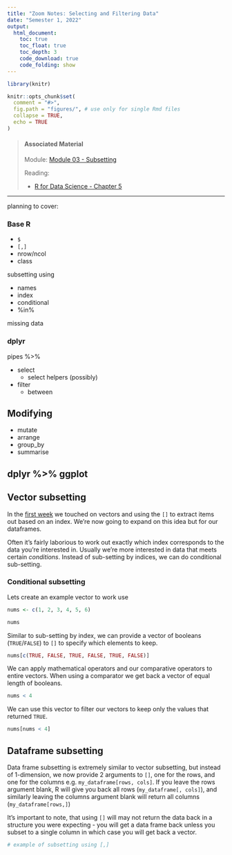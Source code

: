 ```yaml
---
title: "Zoom Notes: Selecting and Filtering Data"
date: "Semester 1, 2022"
output:
  html_document:
    toc: true
    toc_float: true
    toc_depth: 3
    code_download: true
    code_folding: show
---
```


```r
library(knitr)

knitr::opts_chunk$set(
  comment = "#>",
  fig.path = "figures/", # use only for single Rmd files
  collapse = TRUE,
  echo = TRUE
)
```

> #### Associated Material
>
> Module: [Module 03 - Subsetting](03-subset.html)
>
> Reading:
>
> - [R for Data Science - Chapter 5](https://r4ds.had.co.nz/transform.html)


----

planning to cover:



### Base R

- `$`
- `[,]`
- nrow/ncol
- class

subsetting using

  - names
  - index
  - conditional
  - %in%

missing data

### dplyr

pipes %>% 

- select
  - select helpers (possibly)

- filter
  - between


## Modifying

- mutate
- arrange
- group_by
- summarise


dplyr %>% ggplot
----



## Vector subsetting

In the [first week](handout1.html) we touched on vectors and using the `[]` to extract items out based on an index. We're now going to expand on this idea but for our dataframes.

Often it's fairly laborious to work out exactly which index corresponds to the data you're interested in. Usually we're more interested in data that meets certain _conditions_. Instead of sub-setting by indices, we can do conditional sub-setting.


### Conditional subsetting

Lets create an example vector to work use
```r
nums <- c(1, 2, 3, 4, 5, 6)

nums
```

Similar to sub-setting by index, we can provide a vector of booleans (`TRUE`/`FALSE`) to `[]` to specify which elements to keep.

```r
nums[c(TRUE, FALSE, TRUE, FALSE, TRUE, FALSE)]
```



We can apply mathematical operators and our comparative operators to entire vectors. When using a comparator we get back a vector of equal length of booleans.

```r
nums < 4
```

We can use this vector to filter our vectors to keep only the values that returned `TRUE`.

```r
nums[nums < 4]
```


## Dataframe subsetting 

Data frame subsetting is extremely similar to vector subsetting, but instead of 1-dimension, we now provide 2 arguments to `[]`, one for the rows, and one for the columns e.g. `my_dataframe[rows, cols]`. If you leave the rows argument blank, R will give you back all rows (`my_dataframe[, cols]`), and similarly leaving the columns argument blank will return all columns (`my_dataframe[rows,]`)

It's important to note, that using `[]` will may not return the data back in a structure you were expecting - you will get a data frame back unless you subset to a single column in which case you will get back a vector.

```r
# example of subsetting using [,]
```






